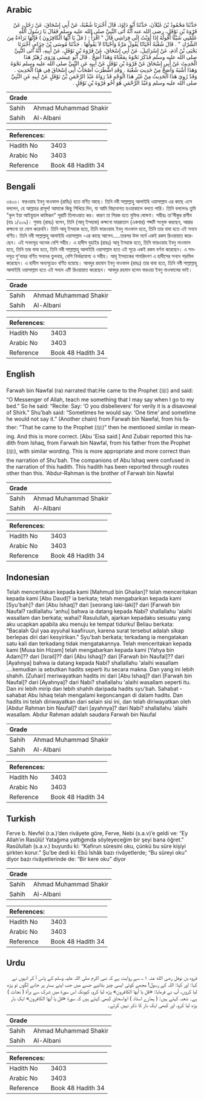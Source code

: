 ## Arabic


<div dir="rtl" lang="ar" style={{fontSize:'larger',backgroundColor:'#f8f9fa',padding:20}}>
حَدَّثَنَا مَحْمُودُ بْنُ غَيْلاَنَ، حَدَّثَنَا أَبُو دَاوُدَ، قَالَ أَخْبَرَنَا شُعْبَةُ، عَنْ أَبِي إِسْحَاقَ، عَنْ رَجُلٍ، عَنْ فَرْوَةَ بْنِ نَوْفَلٍ، رضى الله عنه أَنَّهُ أَتَى النَّبِيَّ صلى الله عليه وسلم فَقَالَ يَا رَسُولَ اللَّهِ عَلِّمْنِي شَيْئًا أَقُولُهُ إِذَا أَوَيْتُ إِلَى فِرَاشِي قَالَ ‏"‏ اقْرَأْْ ‏:‏ ‏(‏ قلْ يَا أَيُّهَا الْكَافِرُونَ ‏)‏ فَإِنَّهَا بَرَاءَةٌ مِنَ الشِّرْكِ ‏"‏ ‏.‏ قَالَ شُعْبَةُ أَحْيَانًا يَقُولُ مَرَّةً وَأَحْيَانًا لاَ يَقُولُهَا ‏.‏ حَدَّثَنَا مُوسَى بْنُ حِزَامٍ، أَخْبَرَنَا يَحْيَى بْنُ آدَمَ، عَنْ إِسْرَائِيلَ، عَنْ أَبِي إِسْحَاقَ، عَنْ فَرْوَةَ بْنِ نَوْفَلٍ، عَنْ أَبِيهِ، أَنَّهُ أَتَى النَّبِيَّ صلى الله عليه وسلم فَذَكَرَ نَحْوَهُ بِمَعْنَاهُ وَهَذَا أَصَحُّ ‏.‏ قَالَ أَبُو عِيسَى وَرَوَى زُهَيْرٌ هَذَا الْحَدِيثَ عَنْ أَبِي إِسْحَاقَ عَنْ فَرْوَةَ بْنِ نَوْفَلٍ عَنْ أَبِيهِ عَنِ النَّبِيِّ صلى الله عليه وسلم نَحْوَهُ وَهَذَا أَشْبَهُ وَأَصَحُّ مِنْ حَدِيثِ شُعْبَةَ ‏.‏ وَقَدِ اضْطَرَبَ أَصْحَابُ أَبِي إِسْحَاقَ فِي هَذَا الْحَدِيثِ ‏.‏ وَقَدْ رُوِيَ هَذَا الْحَدِيثُ مِنْ غَيْرِ هَذَا الْوَجْهِ قَدْ رَوَاهُ عَبْدُ الرَّحْمَنِ بْنُ نَوْفَلٍ عَنْ أَبِيهِ عَنِ النَّبِيِّ صلى الله عليه وسلم وَعَبْدُ الرَّحْمَنِ هُوَ أَخُو فَرْوَةَ بْنِ نَوْفَلٍ ‏.‏
</div>
<div style={{backgroundColor:'#f8f9fa',padding:20, marginBottom: 10}}><table> <thead> <tr> <th>Grade</th> <th></th> </tr> </thead> <tbody> <tr><td>Sahih</td><td>Ahmad Muhammad Shakir</td></tr><tr><td>Sahih</td><td>Al-Albani</td></tr></tbody></table><table> <thead> <tr> <th>References:</th> <th></th> </tr> </thead> <tbody><tr><td>Hadith No</td><td>3403</td></tr><tr><td>Arabic No</td><td>3403</td></tr><tr><td>Reference</td><td>Book 48 Hadith 34</td></tr></tbody></table></div>

## Bengali


<div dir="ltr" lang="bn" style={{fontSize:'larger',backgroundColor:'#f8f9fa',padding:20}}>
৩৪০৩। ফরওয়াহ ইবনু নাওফাল (রাযিঃ) হতে বর্ণিত আছে। তিনি নবী সাল্লাল্লাহু আলাইহি ওয়াসাল্লাম এর কাছে এসে বললেন, হে আল্লাহর রাসূল! আমাকে কিছু শিখিয়ে দিন, যা আমি বিছানাগত হওয়াকালে বলতে পারি। তিনি বললেনঃ তুমি "কুল ইয়া আইয়ুহাল কাফিরূন" সূরাটি তিলাওয়াত কর। কারণ তা শিরক হতে মুক্তির ঘোষণা। সহীহঃ তা’লীকুর রাগীব (হাঃ ১/২০৯)। শুবাহ (রাহঃ) বলেন, তিনি (আবূ ইসহাক) কক্ষনো মাররাতান (একবার) শব্দটি সংযুক্ত করছেন, আরার কক্ষনো তা যোগ করেননি। তিনি আবূ ইসহাক হতে, তিনি ফারওয়াহ ইবনু নাওফাল হতে, তিনি তার বাবা হতে এই সনদে বর্ণিত। তিনি নবী সাল্লাল্লাহু আলাইহি ওয়াসাল্লাম -এর কাছে আসেন.....তারপর উক্ত মর্মে একই রকম রিওয়ায়াত করেছেন। এই সনদসূত্র অনেক বেশি সহীহ। এ হাদীস যুহাইর (রাহঃ) আবূ ইসহাক হতে, তিনি ফারওয়াহ ইবনু নাওফাল হতে, তিনি তার বাবা হতে, তিনি নবী সাল্লাল্লাহু আলাইহি ওয়াসাল্লাম হতে এই সূত্রে একই রকম বর্ণনা করেছেন। এ সনদসূত্র শু'বাহর বর্ণিত সনদের তুলনায়, বেশি নির্ভরযোগ্য ও সহীহ। আবূ ইসহাকের শাগরিদগণ এ হাদীসের সনদে গড়মিল করেছেন। এ হাদীস অন্যসূত্রেও বর্ণিত হয়েছে। আবদুর রহমান ইবনু নাওফাল (রাহঃ) তার বাবা হতে, তিনি নবী সাল্লাল্লাহু আলাইহি ওয়াসাল্লাম হতে এই সনদে এটি রিওয়ায়াত করেছেন। আবদুর রহমান হলেন ফরওয়া ইবনু নাওফালের ভাই।
</div>
<div style={{backgroundColor:'#f8f9fa',padding:20, marginBottom: 10}}><table> <thead> <tr> <th>Grade</th> <th></th> </tr> </thead> <tbody> <tr><td>Sahih</td><td>Ahmad Muhammad Shakir</td></tr><tr><td>Sahih</td><td>Al-Albani</td></tr></tbody></table><table> <thead> <tr> <th>References:</th> <th></th> </tr> </thead> <tbody><tr><td>Hadith No</td><td>3403</td></tr><tr><td>Arabic No</td><td>3403</td></tr><tr><td>Reference</td><td>Book 48 Hadith 34</td></tr></tbody></table></div>

## English


<div dir="ltr" lang="en" style={{fontSize:'larger',backgroundColor:'#f8f9fa',padding:20}}>
Farwah bin Nawfal (ra) narrated that:He came to the Prophet (ﷺ) and said: “O Messenger of Allah, teach me something that I may say when I go to my bed.” So he said: “Recite: Say: ‘O you disbelievers’ for verily it is a disavowal of Shirk.” Shu'bah said: “Sometimes he would say: ‘One time’ and sometime he would not say it.” (Another chain) from Farwah bin Nawfal, from his father: "That he came to the Prophet (ﷺ)" then he mentioned similar in meaning. And this is more correct. [Abu 'Eisa said:] And Zubair reported this hadith from Ishaq, from Farwah bin Nawfal, from his father from the Prophet (ﷺ), with similar wording. This is more appropriate and more correct than the narration of Shu'bah. The companions of Abu Ishaq were confused in the narration of this hadith. This hadith has been reported through routes other than this. 'Abdur-Rahman is the brother of Farwah bin Nawfal
</div>
<div style={{backgroundColor:'#f8f9fa',padding:20, marginBottom: 10}}><table> <thead> <tr> <th>Grade</th> <th></th> </tr> </thead> <tbody> <tr><td>Sahih</td><td>Ahmad Muhammad Shakir</td></tr><tr><td>Sahih</td><td>Al-Albani</td></tr></tbody></table><table> <thead> <tr> <th>References:</th> <th></th> </tr> </thead> <tbody><tr><td>Hadith No</td><td>3403</td></tr><tr><td>Arabic No</td><td>3403</td></tr><tr><td>Reference</td><td>Book 48 Hadith 34</td></tr></tbody></table></div>

## Indonesian


<div dir="ltr" lang="id" style={{fontSize:'larger',backgroundColor:'#f8f9fa',padding:20}}>
Telah menceritakan kepada kami [Mahmud bin Ghailan]? telah menceritakan kepada kami [Abu Daud]? ia berkata; telah mengabarkan kepada kami [Syu'bah]? dari [Abu Ishaq]? dari [seorang laki-laki]? dari [Farwah bin Naufal? radliallahu 'anhu] bahwa ia datang kepada Nabi? shallallahu 'alaihi wasallam dan berkata; wahai? Rasulullah, ajarkan kepadaku sesuatu yang aku ucapkan apabila aku menuju ke tempat tidurku! Beliau berkata: "Bacalah Qul yaa ayyuhal kaafiruun, karena surat tersebut adalah sikap berlepas diri dari kesyirikan." Syu'bah berkata; terkadang ia mengatakan satu kali dan terkadang tidak mengatakannya. Telah menceritakan kepada kami [Musa bin Hizam] telah mengabarkan kepada kami [Yahya bin Adam]?? dari [Israil]?? dari [Abu Ishaq]? dari [Farwah bin Naufal]?? dari [Ayahnya] bahwa ia datang kepada Nabi? shallallahu 'alaihi wasallam ….kemudian ia sebutkan hadits seperti itu secara makna. Dan yang ini lebih shahih. [Zuhair] meriwayatkan hadits ini dari [Abu Ishaq]? dari [Farwah bin Naufal]? dari [Ayahnya]? dari Nabi? shallallahu 'alaihi wasallam seperti itu. Dan ini lebih mirip dan lebih shahih daripada hadits syu'bah. Sahabat -sahabat Abu Ishaq telah mengalami kegoncangan di dalam hadits. Dan hadits ini telah diriwayatkan dari selain sisi ini, dan telah diriwayatkan oleh [Abdur Rahman bin Naufal]? dari [ayahnya]? dari Nabi? shallallahu 'alaihi wasallam. Abdur Rahman adalah saudara Farwah bin Naufal
</div>
<div style={{backgroundColor:'#f8f9fa',padding:20, marginBottom: 10}}><table> <thead> <tr> <th>Grade</th> <th></th> </tr> </thead> <tbody> <tr><td>Sahih</td><td>Ahmad Muhammad Shakir</td></tr><tr><td>Sahih</td><td>Al-Albani</td></tr></tbody></table><table> <thead> <tr> <th>References:</th> <th></th> </tr> </thead> <tbody><tr><td>Hadith No</td><td>3403</td></tr><tr><td>Arabic No</td><td>3403</td></tr><tr><td>Reference</td><td>Book 48 Hadith 34</td></tr></tbody></table></div>

## Turkish


<div dir="ltr" lang="tr" style={{fontSize:'larger',backgroundColor:'#f8f9fa',padding:20}}>
Ferve b. Nevfel (r.a.)’den rivâyete göre, Ferve, Nebi (s.a.v)’e geldi ve: “Ey Allah’ın Rasûlü! Yatağıma yattığımda söyleyeceğim bir şeyi bana öğret.” Rasûlullah (s.a.v.) buyurdu ki: “Kafirun sûresini oku, çünkü bu sûre kişiyi şirkten korur.” Şu’be dedi ki: Ebû İshâk bazı rivâyetlerde; “Bu sûreyi oku” diyor bazı rivâyetlerinde de: “Bir kere oku” diyor
</div>
<div style={{backgroundColor:'#f8f9fa',padding:20, marginBottom: 10}}><table> <thead> <tr> <th>Grade</th> <th></th> </tr> </thead> <tbody> <tr><td>Sahih</td><td>Ahmad Muhammad Shakir</td></tr><tr><td>Sahih</td><td>Al-Albani</td></tr></tbody></table><table> <thead> <tr> <th>References:</th> <th></th> </tr> </thead> <tbody><tr><td>Hadith No</td><td>3403</td></tr><tr><td>Arabic No</td><td>3403</td></tr><tr><td>Reference</td><td>Book 48 Hadith 34</td></tr></tbody></table></div>

## Urdu


<div dir="rtl" lang="ur" style={{fontSize:'larger',backgroundColor:'#f8f9fa',padding:20}}>
فروہ بن نوفل رضی الله عنہ ۱؎ سے روایت ہے کہ نبی اکرم صلی اللہ علیہ وسلم کے پاس آ کر انہوں نے کہا: اور کہا: اللہ کے رسول! مجھے کوئی ایسی چیز بتائیے جسے میں جب اپنے بستر پر جانے لگوں تو پڑھ لیا کروں، آپ نے فرمایا: «قل يا أيها الكافرون» پڑھ لیا کرو، کیونکہ اس سورۃ میں شرک سے برأۃ ( نجات ) ہے۔ شعبہ کہتے ہیں: ( ہمارے استاذ ) ابواسحاق کبھی کہتے ہیں کہ سورۃ «قل يا أيها الكافرون» ایک بار پڑھ لیا کرو، اور کبھی ایک بار کا ذکر نہیں کرتے۔
</div>
<div style={{backgroundColor:'#f8f9fa',padding:20, marginBottom: 10}}><table> <thead> <tr> <th>Grade</th> <th></th> </tr> </thead> <tbody> <tr><td>Sahih</td><td>Ahmad Muhammad Shakir</td></tr><tr><td>Sahih</td><td>Al-Albani</td></tr></tbody></table><table> <thead> <tr> <th>References:</th> <th></th> </tr> </thead> <tbody><tr><td>Hadith No</td><td>3403</td></tr><tr><td>Arabic No</td><td>3403</td></tr><tr><td>Reference</td><td>Book 48 Hadith 34</td></tr></tbody></table></div>